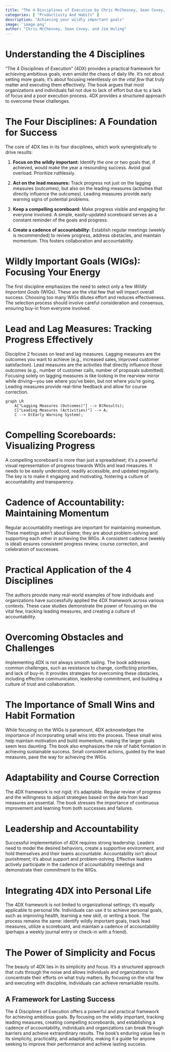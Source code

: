 ```yaml
---
title: "The 4 Disciplines of Execution by Chris McChesney, Sean Covey, and Jim Huling"
categories: [ "Productivity And Habits" ]
description: "Achieving your wildly important goals"
image: 'image.png'
author: "Chris McChesney, Sean Covey, and Jim Huling"
---
```

# Understanding the 4 Disciplines

"The 4 Disciplines of Execution" (4DX) provides a practical framework for achieving ambitious goals, even amidst the chaos of daily life. It's not about setting more goals; it's about focusing relentlessly on the *vital few* that truly matter and executing them effectively. The book argues that most organizations and individuals fail not due to lack of effort but due to a lack of focus and a poor execution process.  4DX provides a structured approach to overcome these challenges.

# The Four Disciplines: A Foundation for Success

The core of 4DX lies in its four disciplines, which work synergistically to drive results:

1. **Focus on the wildly important:**  Identify the one or two goals that, if achieved, would make the year a resounding success. Avoid goal overload.  Prioritize ruthlessly.

2. **Act on the lead measures:** Track progress not just on the lagging measures (outcomes), but also on the leading measures (activities that directly influence the outcomes).  Leading measures provide early warning signs of potential problems.

3. **Keep a compelling scoreboard:**  Make progress visible and engaging for everyone involved. A simple, easily-updated scoreboard serves as a constant reminder of the goals and progress.

4. **Create a cadence of accountability:**  Establish regular meetings (weekly is recommended) to review progress, address obstacles, and maintain momentum. This fosters collaboration and accountability.

# Wildly Important Goals (WIGs): Focusing Your Energy

The first discipline emphasizes the need to select only a few *Wildly Important Goals* (WIGs). These are the vital few that will impact overall success. Choosing too many WIGs dilutes effort and reduces effectiveness. The selection process should involve careful consideration and consensus, ensuring buy-in from everyone involved.

# Lead and Lag Measures: Tracking Progress Effectively

Discipline 2 focuses on lead and lag measures. Lagging measures are the outcomes you want to achieve (e.g., increased sales, improved customer satisfaction). Lead measures are the activities that directly influence those outcomes (e.g., number of customer calls, number of proposals submitted). Focusing solely on lagging measures is like looking in the rearview mirror while driving—you see where you've been, but not where you're going. Leading measures provide real-time feedback and allow for course correction.

```mermaid
graph LR
    A["Lagging Measures (Outcomes)"] --> B(Results);
    C["Leading Measures (Activities)"] --> A;
    C --> D(Early Warning System);
```

# Compelling Scoreboards: Visualizing Progress

A compelling scoreboard is more than just a spreadsheet; it's a powerful visual representation of progress towards WIGs and lead measures.  It needs to be easily understood, readily accessible, and updated regularly.  The key is to make it engaging and motivating, fostering a culture of accountability and transparency.

# Cadence of Accountability: Maintaining Momentum

Regular accountability meetings are important for maintaining momentum. These meetings aren't about blame; they are about problem-solving and supporting each other in achieving the WIGs. A consistent cadence (weekly is ideal) ensures consistent progress review, course correction, and celebration of successes.

# Practical Application of the 4 Disciplines

The authors provide many real-world examples of how individuals and organizations have successfully applied the 4DX framework across various contexts.  These case studies demonstrate the power of focusing on the vital few, tracking leading measures, and creating a culture of accountability.

# Overcoming Obstacles and Challenges

Implementing 4DX is not always smooth sailing.  The book addresses common challenges, such as resistance to change, conflicting priorities, and lack of buy-in.  It provides strategies for overcoming these obstacles, including effective communication, leadership commitment, and building a culture of trust and collaboration.

# The Importance of Small Wins and Habit Formation

While focusing on the WIGs is paramount, 4DX acknowledges the importance of incorporating small wins into the process.  These small wins help maintain motivation and build momentum, making the larger goals seem less daunting.  The book also emphasizes the role of habit formation in achieving sustainable success. Small consistent actions, guided by the lead measures, pave the way for achieving the WIGs.

# Adaptability and Course Correction

The 4DX framework is not rigid; it’s adaptable.  Regular review of progress and the willingness to adjust strategies based on the data from lead measures are essential.  The book stresses the importance of continuous improvement and learning from both successes and failures.

# Leadership and Accountability

Successful implementation of 4DX requires strong leadership. Leaders need to model the desired behaviors, create a supportive environment, and hold themselves and their teams accountable.  Accountability isn't about punishment; it's about support and problem-solving.  Effective leaders actively participate in the cadence of accountability meetings and demonstrate their commitment to the WIGs.


# Integrating 4DX into Personal Life

The 4DX framework is not limited to organizational settings; it's equally applicable to personal life.  Individuals can use it to achieve personal goals, such as improving health, learning a new skill, or writing a book. The process remains the same: identify wildly important goals, track lead measures, utilize a scoreboard, and maintain a cadence of accountability (perhaps a weekly journal entry or check-in with a friend).


#  The Power of Simplicity and Focus

The beauty of 4DX lies in its simplicity and focus. It's a structured approach that cuts through the noise and allows individuals and organizations to concentrate their efforts on what truly matters. By focusing on the vital few and executing with discipline, individuals can achieve remarkable results.


## A Framework for Lasting Success

The 4 Disciplines of Execution offers a powerful and practical framework for achieving ambitious goals.  By focusing on the wildly important, tracking leading measures, creating compelling scoreboards, and establishing a cadence of accountability, individuals and organizations can break through barriers and achieve extraordinary results. The book's enduring value lies in its simplicity, practicality, and adaptability, making it a guide for anyone seeking to improve their performance and achieve lasting success.

